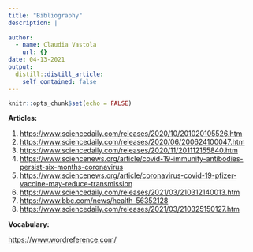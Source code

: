 ```yaml
---
title: "Bibliography"
description: |
 
author:
  - name: Claudia Vastola
    url: {}
date: 04-13-2021
output:
  distill::distill_article:
    self_contained: false
---
```


```r
knitr::opts_chunk$set(echo = FALSE)
```

**Articles:**


1.	<https://www.sciencedaily.com/releases/2020/10/201020105526.htm>
2.	<https://www.sciencedaily.com/releases/2020/06/200624100047.htm>  
3.	<https://www.sciencedaily.com/releases/2020/11/201112155840.htm>  
4.	<https://www.sciencenews.org/article/covid-19-immunity-antibodies-persist-six-months-coronavirus>
5.	<https://www.sciencenews.org/article/coronavirus-covid-19-pfizer-vaccine-may-reduce-transmission>
6.	<https://www.sciencedaily.com/releases/2021/03/210312140013.htm>
7.	<https://www.bbc.com/news/health-56352128>
8.	<https://www.sciencedaily.com/releases/2021/03/210325150127.htm>


**Vocabulary:**


<https://www.wordreference.com/>


